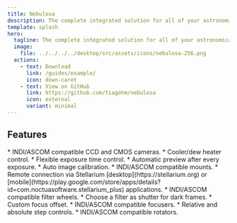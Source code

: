 ```yaml
---
title: Nebulosa
description: The complete integrated solution for all of your astronomical imaging needs.
template: splash
hero:
  tagline: The complete integrated solution for all of your astronomical imaging needs.
  image:
    file: ../../../../desktop/src/assets/icons/nebulosa-256.png
  actions:
    - text: Download
      link: /guides/example/
      icon: down-caret
    - text: View on GitHub
      link: https://github.com/tiagohm/nebulosa
      icon: external
      variant: minimal
---
```



## Features

<CardGrid stagger>
	<Card title="Camera">
		* INDI/ASCOM compatible CCD and CMOS cameras.
        * Cooler/dew heater control.
        * Flexible exposure time control.
        * Automatic preview after every exposure.
        * Auto image calibration.
	</Card>
	<Card title="Mount">
		* INDI/ASCOM compatible mounts.
        * Remote connection via Stellarium [desktop](https://stellarium.org) or [mobile](https://play.google.com/store/apps/details?id=com.noctuasoftware.stellarium_plus) applications.
	</Card>
	<Card title="Filter Wheel">
		* INDI/ASCOM compatible filter wheels.
        * Choose a filter as shutter for dark frames.
        * Custom focus offset.
	</Card>
	<Card title="Focuser">
		* INDI/ASCOM compatible focusers.
        * Relative and absolute step controls.
	</Card>
	<Card title="Rotator">
		* INDI/ASCOM compatible rotators.
	</Card>
</CardGrid>
